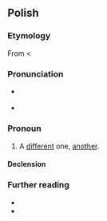==Polish==

===Etymology===
From {{etyl|sla-pro|pl}} {{m|sla-pro|*inъ}} < {{etyl|ine-pro|pl}} {{m|ine-pro|*h₃eynos}}

===Pronunciation===
* {{pl-IPA}} {{IPAchar|[ˈĩn̪n̪ɘ̟]}}
* {{audio|pl|Pl-inny.ogg|audio}}

===Pronoun===
{{head|pl|pronoun|g=m}}

# A [[different]] one, [[another]].

====Declension====
{{pl-decl-adj-y|inn|inni}}

===Further reading===
* {{R:pl:WSJP}}
* {{R:PWN}}